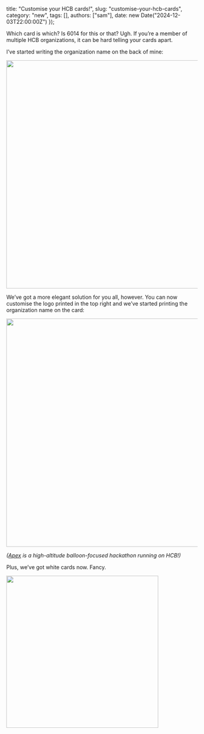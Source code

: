   title: "Customise your HCB cards!",
  slug: "customise-your-hcb-cards",
  category: "new",
  tags: [],
  authors: ["sam"],
  date: new Date("2024-12-03T22:00:00Z")
});

Which card is which? Is 6014 for this or that? Ugh. If you’re a member of multiple HCB organizations, it can be hard telling your cards apart. 

I’ve started writing the organization name on the back of mine:

<img src="https://cloud-9xiwu44yv-hack-club-bot.vercel.app/0img_8983.jpg" width="600px" />

We’ve got a more elegant solution for you all, however. You can now customise the logo printed in the top right and we’ve started printing the organization name on the card:

<img src="https://cloud-1n2n3j10h-hack-club-bot.vercel.app/0screenshot_2024-11-30_at_10.12.10___pm_1.png" width="600px" />

_([Apex](https://hcb.hackclub.com/apex/) is a high-altitude balloon-focused hackathon running on HCB!)_

Plus, we’ve got white cards now. Fancy.

<img src="https://cloud-1n2n3j10h-hack-club-bot.vercel.app/1theyre-the-same-picture-meme-maker-regular-6a636cc4_copy.jpg" width="400px" />
